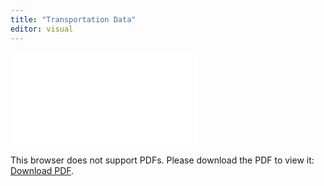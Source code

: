 ```yaml
---
title: "Transportation Data"
editor: visual
---
```


<object data="./CIVE461_Transportation_Data.pdf" type="application/pdf" width="100%" height="700px">
    <embed src="./CIVE461_Transportation_Data.pdf">
        <p>This browser does not support PDFs. Please download the PDF to view it: <a href="./CIVE461_Transportation_Data.pdf">Download PDF</a>.</p>
    </embed>
</object>
